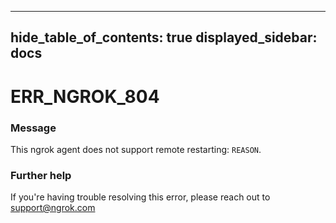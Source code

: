 

---
hide_table_of_contents: true
displayed_sidebar: docs
---


# ERR_NGROK_804

### Message
This ngrok agent does not support remote restarting: `REASON`.

<ErrorDetails />



### Further help
If you're having trouble resolving this error, please reach out to [support@ngrok.com](mailto:support@ngrok.com?subject=Help%20with%20ERR_NGROK_804)

